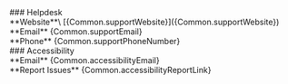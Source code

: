 
<div className="supportSection">
  ### Helpdesk

  <div className="supportItem">
    **Website**\
    [{Common.supportWebsite}]({Common.supportWebsite})
  </div>

  <div className="supportItem">
    **Email**
    {Common.supportEmail}
  </div>

  <div className="supportItem">
    **Phone**
    {Common.supportPhoneNumber}
  </div>
</div>


<div className="supportSection">
  ### Accessibility

  <div className="supportItem">
    **Email**
    {Common.accessibilityEmail}
  </div>

  <div className="supporItem">
    **Report Issues**
    {Common.accessibilityReportLink}
  </div>
</div>

